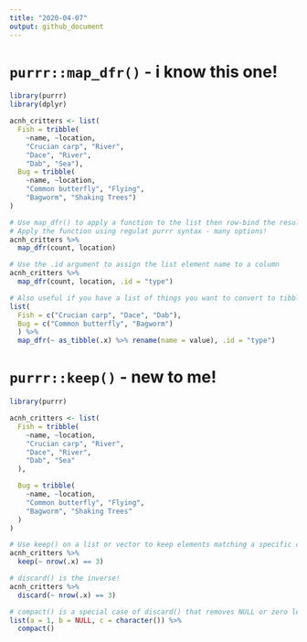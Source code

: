 ```yaml
---
title: "2020-04-07"
output: github_document
---
```


# `purrr::map_dfr()` - i know this one!

```r
library(purrr)
library(dplyr)

acnh_critters <- list(
  Fish = tribble(
    ~name, ~location,
    "Crucian carp", "River",
    "Dace", "River",
    "Dab", "Sea"),
  Bug = tribble(
    ~name, ~location,
    "Common butterfly", "Flying",
    "Bagworm", "Shaking Trees")
)

# Use map_dfr() to apply a function to the list then row-bind the results
# Apply the function using regulat purrr syntax - many options!
acnh_critters %>%
  map_dfr(count, location)

# Use the .id argument to assign the list element name to a column
acnh_critters %>%
  map_dfr(count, location, .id = "type")

# Also useful if you have a list of things you want to convert to tibbles!
list(
  Fish = c("Crucian carp", "Dace", "Dab"),
  Bug = c("Common butterfly", "Bagworm")
  ) %>%
  map_dfr(~ as_tibble(.x) %>% rename(name = value), .id = "type")
```

# `purrr::keep()` - new to me!

```r
library(purrr)

acnh_critters <- list(
  Fish = tribble(
    ~name, ~location,
    "Crucian carp", "River",
    "Dace", "River",
    "Dab", "Sea"
  ),

  Bug = tribble(
    ~name, ~location,
    "Common butterfly", "Flying",
    "Bagworm", "Shaking Trees"
  )
)

# Use keep() on a list or vector to keep elements matching a specific criteria
acnh_critters %>%
  keep(~ nrow(.x) == 3)

# discard() is the inverse!
acnh_critters %>%
  discard(~ nrow(.x) == 3)

# compact() is a special case of discard() that removes NULL or zero length elements
list(a = 1, b = NULL, c = character()) %>%
  compact()
```
